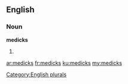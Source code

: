 ==English==

===Noun===
'''medicks'''

# {{plural of|[[medick]]}}

[[Category:English plurals]]

[[ar:medicks]]
[[fr:medicks]]
[[ku:medicks]]
[[my:medicks]]